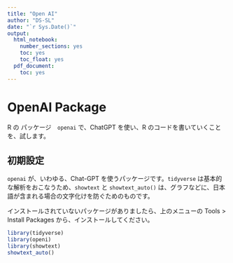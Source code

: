 ```yaml
---
title: "Open AI"
author: "DS-SL"
date: "`r Sys.Date()`"
output:
  html_notebook:
    number_sections: yes
    toc: yes
    toc_float: yes
  pdf_document:
    toc: yes
---
```


# OpenAI Package

R の パッケージ　`openai` で、ChatGPT を使い、R のコードを書いていくことを、試します。

## 初期設定 {-}

`openai` が、いわゆる、Chat-GPT を使うパッケージです。`tidyverse` は基本的な解析をおこなうため、`showtext` と `showtext_auto()` は、グラフなどに、日本語が含まれる場合の文字化けを防ぐためのものです。

インストールされていないパッケージがありましたら、上のメニューの Tools > Install Packages から、インストールしてください。

```r
library(tidyverse)
library(openi)
library(showtext)
showtext_auto()
```

